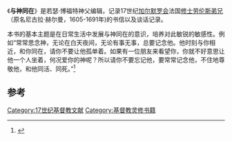{{Infobox book
| name           = 与神同在
| author         = [[劳伦斯弟兄|劳伦斯弟兄]]
}}
《'''与神同在'''》是若瑟·博福特神父编辑，记录17世纪[[加尔默罗会|加尔默罗会]]法国[[修士|修士]][[劳伦斯弟兄|劳伦斯弟兄]]（原名尼古拉·赫尔曼，1605-1691年)的书信以及谈话记录。

本书的基本主题是在日常生活中发展与神同在的意识，培养对此敏锐的敏感性。例如“常常思念神，无论在白天夜间，无论有事无事，总要记念他。他时刻与你相近，和你同在，请你不要让他孤单着。如果有一位朋友来看望你，你就不好意思让他一个人坐着，何况爱你的神呢？所以请你不要忘记他，要常常记念他，不住地尊敬他，和他同活、同死。”<ref>{{Cite web |url=http://www.ccel.org/ccel/lawrence/practice.txt |title=Brother Lawrence, "The Practice of the Presence of God" |accessdate=2013-08-12 |archive-date=2020-11-07 |archive-url=https://web.archive.org/web/20201107223854/https://www.ccel.org/ccel/lawrence/practice.txt |dead-url=no }}</ref>

==参考==
{{Reflist}}
[[Category:17世纪基督教文献|Category:17世纪基督教文献]]
[[Category:基督教灵修书籍|Category:基督教灵修书籍]]